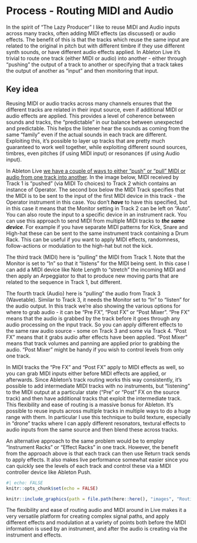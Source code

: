 # Process - Routing MIDI and Audio {#process-routing}

In the spirit of "The Lazy Producer" I like to reuse MIDI and Audio inputs across many tracks, often adding MIDI effects (as discussed) or audio effects. The benefit of this is that the tracks which reuse the same input are related to the original in pitch but with different timbre if they use different synth sounds, or have different audio effects applied. In Ableton Live it's trivial to route one track (either MIDI or audio) into another - either through "pushing" the output of a track to another or specifying that a track takes the output of another as "input" and then monitoring that input.

::: callout-tip
## Key idea

Reusing MIDI or audio tracks across many channels ensures that the different tracks are related in their input source, even if additional MIDI or audio effects are applied. This provides a level of coherence between sounds and tracks, the "predictable" in our balance between unexpected and predictable. This helps the listener hear the sounds as coming from the same "family" even if the actual sounds in each track are different. Exploiting this, it's possible to layer up tracks that are pretty much guaranteed to work well together, while exploiting different sound sources, timbres, even pitches (if using MIDI input) or resonances (if using Audio input).

::: 

In Ableton Live [we have a couple of ways to either "push" or "pull" MIDI or audio from one track into another](https://www.ableton.com/en/live-manual/11/routing-and-i-o/#routing-and-io). In the image below, MIDI received by Track 1 is "pushed" (via MIDI To choices) to Track 2 which contains an instance of Operator. The second box below the MIDI Track specifies that the MIDI is to be sent to the input of the first MIDI device in this track - the Operator instrument in this case. You don't ***have*** to have this specified, but in this case it means that the Monitor setting in Track 2 can be left on "Auto". You can also route the input to a specific device in an instrument rack. You can use this approach to send MIDI from multiple MIDI tracks to ***the same device***. For example if you have separate MIDI patterns for Kick, Snare and High-hat these can be sent to the same instrument track containing a Drum Rack. This can be useful if you want to apply MIDI effects, randomness, follow-actions or modulation to the high-hat but not the kick.

The third track (MIDI) here is "pulling" the MIDI from Track 1. Note that the Monitor is set to "In" so that it "listens" for the MIDI being sent. In this case I can add a MIDI device like Note Length to "stretch" the incoming MIDI and then apply an Arpeggiator to that to produce new moving parts that are related to the sequence in Track 1, but different.

The fourth track (Audio) here is "pulling" the audio from Track 3 (Wavetable). Similar to Track 3, it needs the Monitor set to "In" to "listen" for the audio output. In this track we're also showing the various options for where to grab audio - it can be "Pre FX", "Post FX" or "Post Mixer". "Pre FX" means that the audio is grabbed by the track before it goes through any audio processing on the input track. So you can apply different effects to the same raw audio source - some on Track 3 and some via Track 4. "Post FX" means that it grabs audio after effects have been applied. "Post Mixer" means that track volumes and panning are applied prior to grabbing the audio. "Post Mixer" might be handy if you wish to control levels from only one track.

In MIDI tracks the "Pre FX" and "Post FX" apply to MIDI effects as well, so you can grab MIDI inputs either before MIDI effects are applied, or afterwards. Since Ableton's track routing works this way consistently, it's possible to add intermediate MIDI tracks with no instruments, but "listening" to the MIDI output at a particular state ("Pre" or "Post" FX on the source track) and then have additional tracks that exploit the intermediate track. This flexibility and ease of routing is a massive bonus for Ableton. It's possible to reuse inputs across multiple tracks in multiple ways to do a huge range with them. In particular I use this technique to build texture, especially in "drone" tracks where I can apply different resonators, textural effects to audio inputs from the same source and then blend these across tracks.

An alternative approach to the same problem would be to employ "Instrument Racks" or "Effect Racks" in one track. However, the benefit from the approach above is that each track can then use Return track sends to apply effects. It also makes live performance somewhat easier since you can quickly see the levels of each track and control these via a MIDI controller device like Ableton Push.

```r
#| echo: FALSE
knitr::opts_chunk$set(echo = FALSE)
```

```r
knitr::include_graphics(path = file.path(here::here(), "images", "Routing.png"))
```

The flexibility and ease of routing audio and MIDI around in Live makes it a
very versatile platform for creating complex signal paths, and apply different
effects and modulation at a variety of points both before the MIDI information 
is used by an instrument, and after the audio is creating via the instrument
and effects.
